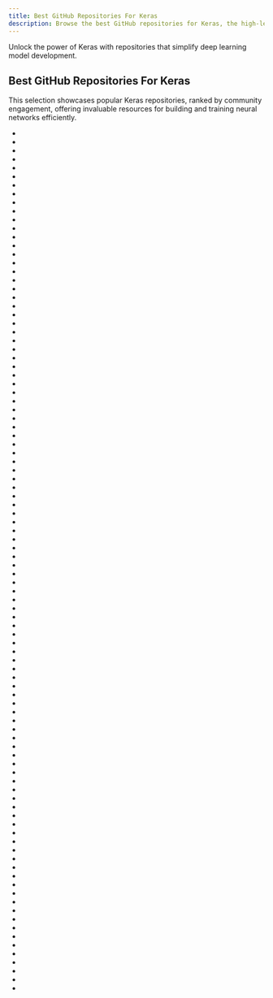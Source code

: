 ```yaml
---
title: Best GitHub Repositories For Keras
description: Browse the best GitHub repositories for Keras, the high-level neural networks API for Python.
---
```

Unlock the power of Keras with repositories that simplify deep learning model development.

## Best GitHub Repositories For Keras

This selection showcases popular Keras repositories, ranked by community engagement, offering invaluable resources for building and training neural networks efficiently.

- <Badge owner="fighting41love" repoName="funNLP" stars="https://img.shields.io/github/stars/fighting41love/funNLP?style=flat&logoSize=auto" forks="https://img.shields.io/github/forks/fighting41love/funNLP?style=flat&logoSize=auto"/>
- <Badge owner="keras-team" repoName="keras" stars="https://img.shields.io/github/stars/keras-team/keras?style=flat&logoSize=auto" forks="https://img.shields.io/github/forks/keras-team/keras?style=flat&logoSize=auto"/>
- <Badge owner="tqdm" repoName="tqdm" stars="https://img.shields.io/github/stars/tqdm/tqdm?style=flat&logoSize=auto" forks="https://img.shields.io/github/forks/tqdm/tqdm?style=flat&logoSize=auto"/>
- <Badge owner="lutzroeder" repoName="netron" stars="https://img.shields.io/github/stars/lutzroeder/netron?style=flat&logoSize=auto" forks="https://img.shields.io/github/forks/lutzroeder/netron?style=flat&logoSize=auto"/>
- <Badge owner="ageron" repoName="handson-ml2" stars="https://img.shields.io/github/stars/ageron/handson-ml2?style=flat&logoSize=auto" forks="https://img.shields.io/github/forks/ageron/handson-ml2?style=flat&logoSize=auto"/>
- <Badge owner="donnemartin" repoName="data-science-ipython-notebooks" stars="https://img.shields.io/github/stars/donnemartin/data-science-ipython-notebooks?style=flat&logoSize=auto" forks="https://img.shields.io/github/forks/donnemartin/data-science-ipython-notebooks?style=flat&logoSize=auto"/>
- <Badge owner="matterport" repoName="Mask_RCNN" stars="https://img.shields.io/github/stars/matterport/Mask_RCNN?style=flat&logoSize=auto" forks="https://img.shields.io/github/forks/matterport/Mask_RCNN?style=flat&logoSize=auto"/>
- <Badge owner="d2l-ai" repoName="d2l-en" stars="https://img.shields.io/github/stars/d2l-ai/d2l-en?style=flat&logoSize=auto" forks="https://img.shields.io/github/forks/d2l-ai/d2l-en?style=flat&logoSize=auto"/>
- <Badge owner="MLEveryday" repoName="100-Days-Of-ML-Code" stars="https://img.shields.io/github/stars/MLEveryday/100-Days-Of-ML-Code?style=flat&logoSize=auto" forks="https://img.shields.io/github/forks/MLEveryday/100-Days-Of-ML-Code?style=flat&logoSize=auto"/>
- <Badge owner="Tencent" repoName="ncnn" stars="https://img.shields.io/github/stars/Tencent/ncnn?style=flat&logoSize=auto" forks="https://img.shields.io/github/forks/Tencent/ncnn?style=flat&logoSize=auto"/>
- <Badge owner="onnx" repoName="onnx" stars="https://img.shields.io/github/stars/onnx/onnx?style=flat&logoSize=auto" forks="https://img.shields.io/github/forks/onnx/onnx?style=flat&logoSize=auto"/>
- <Badge owner="ml-tooling" repoName="best-of-ml-python" stars="https://img.shields.io/github/stars/ml-tooling/best-of-ml-python?style=flat&logoSize=auto" forks="https://img.shields.io/github/forks/ml-tooling/best-of-ml-python?style=flat&logoSize=auto"/>
- <Badge owner="emilwallner" repoName="Screenshot-to-code" stars="https://img.shields.io/github/stars/emilwallner/Screenshot-to-code?style=flat&logoSize=auto" forks="https://img.shields.io/github/forks/emilwallner/Screenshot-to-code?style=flat&logoSize=auto"/>
- <Badge owner="kailashahirwar" repoName="cheatsheets-ai" stars="https://img.shields.io/github/stars/kailashahirwar/cheatsheets-ai?style=flat&logoSize=auto" forks="https://img.shields.io/github/forks/kailashahirwar/cheatsheets-ai?style=flat&logoSize=auto"/>
- <Badge owner="horovod" repoName="horovod" stars="https://img.shields.io/github/stars/horovod/horovod?style=flat&logoSize=auto" forks="https://img.shields.io/github/forks/horovod/horovod?style=flat&logoSize=auto"/>
- <Badge owner="deeplearning4j" repoName="deeplearning4j" stars="https://img.shields.io/github/stars/deeplearning4j/deeplearning4j?style=flat&logoSize=auto" forks="https://img.shields.io/github/forks/deeplearning4j/deeplearning4j?style=flat&logoSize=auto"/>
- <Badge owner="vipstone" repoName="faceai" stars="https://img.shields.io/github/stars/vipstone/faceai?style=flat&logoSize=auto" forks="https://img.shields.io/github/forks/vipstone/faceai?style=flat&logoSize=auto"/>
- <Badge owner="tangyudi" repoName="Ai-Learn" stars="https://img.shields.io/github/stars/tangyudi/Ai-Learn?style=flat&logoSize=auto" forks="https://img.shields.io/github/forks/tangyudi/Ai-Learn?style=flat&logoSize=auto"/>
- <Badge owner="eriklindernoren" repoName="Keras-GAN" stars="https://img.shields.io/github/stars/eriklindernoren/Keras-GAN?style=flat&logoSize=auto" forks="https://img.shields.io/github/forks/eriklindernoren/Keras-GAN?style=flat&logoSize=auto"/>
- <Badge owner="keras-team" repoName="autokeras" stars="https://img.shields.io/github/stars/keras-team/autokeras?style=flat&logoSize=auto" forks="https://img.shields.io/github/forks/keras-team/autokeras?style=flat&logoSize=auto"/>
- <Badge owner="wandb" repoName="wandb" stars="https://img.shields.io/github/stars/wandb/wandb?style=flat&logoSize=auto" forks="https://img.shields.io/github/forks/wandb/wandb?style=flat&logoSize=auto"/>
- <Badge owner="satellite-image-deep-learning" repoName="techniques" stars="https://img.shields.io/github/stars/satellite-image-deep-learning/techniques?style=flat&logoSize=auto" forks="https://img.shields.io/github/forks/satellite-image-deep-learning/techniques?style=flat&logoSize=auto"/>
- <Badge owner="arogozhnikov" repoName="einops" stars="https://img.shields.io/github/stars/arogozhnikov/einops?style=flat&logoSize=auto" forks="https://img.shields.io/github/forks/arogozhnikov/einops?style=flat&logoSize=auto"/>
- <Badge owner="nl8590687" repoName="ASRT_SpeechRecognition" stars="https://img.shields.io/github/stars/nl8590687/ASRT_SpeechRecognition?style=flat&logoSize=auto" forks="https://img.shields.io/github/forks/nl8590687/ASRT_SpeechRecognition?style=flat&logoSize=auto"/>
- <Badge owner="ageron" repoName="handson-ml3" stars="https://img.shields.io/github/stars/ageron/handson-ml3?style=flat&logoSize=auto" forks="https://img.shields.io/github/forks/ageron/handson-ml3?style=flat&logoSize=auto"/>
- <Badge owner="fchollet" repoName="deep-learning-models" stars="https://img.shields.io/github/stars/fchollet/deep-learning-models?style=flat&logoSize=auto" forks="https://img.shields.io/github/forks/fchollet/deep-learning-models?style=flat&logoSize=auto"/>
- <Badge owner="qqwweee" repoName="keras-yolo3" stars="https://img.shields.io/github/stars/qqwweee/keras-yolo3?style=flat&logoSize=auto" forks="https://img.shields.io/github/forks/qqwweee/keras-yolo3?style=flat&logoSize=auto"/>
- <Badge owner="ufoym" repoName="deepo" stars="https://img.shields.io/github/stars/ufoym/deepo?style=flat&logoSize=auto" forks="https://img.shields.io/github/forks/ufoym/deepo?style=flat&logoSize=auto"/>
- <Badge owner="yandexdataschool" repoName="Practical_RL" stars="https://img.shields.io/github/stars/yandexdataschool/Practical_RL?style=flat&logoSize=auto" forks="https://img.shields.io/github/forks/yandexdataschool/Practical_RL?style=flat&logoSize=auto"/>
- <Badge owner="microsoft" repoName="MMdnn" stars="https://img.shields.io/github/stars/microsoft/MMdnn?style=flat&logoSize=auto" forks="https://img.shields.io/github/forks/microsoft/MMdnn?style=flat&logoSize=auto"/>
- <Badge owner="jeffheaton" repoName="t81_558_deep_learning" stars="https://img.shields.io/github/stars/jeffheaton/t81_558_deep_learning?style=flat&logoSize=auto" forks="https://img.shields.io/github/forks/jeffheaton/t81_558_deep_learning?style=flat&logoSize=auto"/>
- <Badge owner="oarriaga" repoName="face_classification" stars="https://img.shields.io/github/stars/oarriaga/face_classification?style=flat&logoSize=auto" forks="https://img.shields.io/github/forks/oarriaga/face_classification?style=flat&logoSize=auto"/>
- <Badge owner="keras-rl" repoName="keras-rl" stars="https://img.shields.io/github/stars/keras-rl/keras-rl?style=flat&logoSize=auto" forks="https://img.shields.io/github/forks/keras-rl/keras-rl?style=flat&logoSize=auto"/>
- <Badge owner="bojone" repoName="bert4keras" stars="https://img.shields.io/github/stars/bojone/bert4keras?style=flat&logoSize=auto" forks="https://img.shields.io/github/forks/bojone/bert4keras?style=flat&logoSize=auto"/>
- <Badge owner="ashnkumar" repoName="sketch-code" stars="https://img.shields.io/github/stars/ashnkumar/sketch-code?style=flat&logoSize=auto" forks="https://img.shields.io/github/forks/ashnkumar/sketch-code?style=flat&logoSize=auto"/>
- <Badge owner="tensorspace-team" repoName="tensorspace" stars="https://img.shields.io/github/stars/tensorspace-team/tensorspace?style=flat&logoSize=auto" forks="https://img.shields.io/github/forks/tensorspace-team/tensorspace?style=flat&logoSize=auto"/>
- <Badge owner="transcranial" repoName="keras-js" stars="https://img.shields.io/github/stars/transcranial/keras-js?style=flat&logoSize=auto" forks="https://img.shields.io/github/forks/transcranial/keras-js?style=flat&logoSize=auto"/>
- <Badge owner="minimaxir" repoName="textgenrnn" stars="https://img.shields.io/github/stars/minimaxir/textgenrnn?style=flat&logoSize=auto" forks="https://img.shields.io/github/forks/minimaxir/textgenrnn?style=flat&logoSize=auto"/>
- <Badge owner="jaungiers" repoName="LSTM-Neural-Network-for-Time-Series-Prediction" stars="https://img.shields.io/github/stars/jaungiers/LSTM-Neural-Network-for-Time-Series-Prediction?style=flat&logoSize=auto" forks="https://img.shields.io/github/forks/jaungiers/LSTM-Neural-Network-for-Time-Series-Prediction?style=flat&logoSize=auto"/>
- <Badge owner="qubvel" repoName="segmentation_models" stars="https://img.shields.io/github/stars/qubvel/segmentation_models?style=flat&logoSize=auto" forks="https://img.shields.io/github/forks/qubvel/segmentation_models?style=flat&logoSize=auto"/>
- <Badge owner="idealo" repoName="image-super-resolution" stars="https://img.shields.io/github/stars/idealo/image-super-resolution?style=flat&logoSize=auto" forks="https://img.shields.io/github/forks/idealo/image-super-resolution?style=flat&logoSize=auto"/>
- <Badge owner="Nyandwi" repoName="machine_learning_complete" stars="https://img.shields.io/github/stars/Nyandwi/machine_learning_complete?style=flat&logoSize=auto" forks="https://img.shields.io/github/forks/Nyandwi/machine_learning_complete?style=flat&logoSize=auto"/>
- <Badge owner="zhixuhao" repoName="unet" stars="https://img.shields.io/github/stars/zhixuhao/unet?style=flat&logoSize=auto" forks="https://img.shields.io/github/forks/zhixuhao/unet?style=flat&logoSize=auto"/>
- <Badge owner="hunkim" repoName="DeepLearningZeroToAll" stars="https://img.shields.io/github/stars/hunkim/DeepLearningZeroToAll?style=flat&logoSize=auto" forks="https://img.shields.io/github/forks/hunkim/DeepLearningZeroToAll?style=flat&logoSize=auto"/>
- <Badge owner="ashishpatel26" repoName="Tools-to-Design-or-Visualize-Architecture-of-Neural-Network" stars="https://img.shields.io/github/stars/ashishpatel26/Tools-to-Design-or-Visualize-Architecture-of-Neural-Network?style=flat&logoSize=auto" forks="https://img.shields.io/github/forks/ashishpatel26/Tools-to-Design-or-Visualize-Architecture-of-Neural-Network?style=flat&logoSize=auto"/>
- <Badge owner="fizyr" repoName="keras-retinanet" stars="https://img.shields.io/github/stars/fizyr/keras-retinanet?style=flat&logoSize=auto" forks="https://img.shields.io/github/forks/fizyr/keras-retinanet?style=flat&logoSize=auto"/>
- <Badge owner="ahkarami" repoName="Deep-Learning-in-Production" stars="https://img.shields.io/github/stars/ahkarami/Deep-Learning-in-Production?style=flat&logoSize=auto" forks="https://img.shields.io/github/forks/ahkarami/Deep-Learning-in-Production?style=flat&logoSize=auto"/>
- <Badge owner="PipelineAI" repoName="pipeline" stars="https://img.shields.io/github/stars/PipelineAI/pipeline?style=flat&logoSize=auto" forks="https://img.shields.io/github/forks/PipelineAI/pipeline?style=flat&logoSize=auto"/>
- <Badge owner="sksq96" repoName="pytorch-summary" stars="https://img.shields.io/github/stars/sksq96/pytorch-summary?style=flat&logoSize=auto" forks="https://img.shields.io/github/forks/sksq96/pytorch-summary?style=flat&logoSize=auto"/>
- <Badge owner="suragnair" repoName="alpha-zero-general" stars="https://img.shields.io/github/stars/suragnair/alpha-zero-general?style=flat&logoSize=auto" forks="https://img.shields.io/github/forks/suragnair/alpha-zero-general?style=flat&logoSize=auto"/>
- <Badge owner="TarrySingh" repoName="Artificial-Intelligence-Deep-Learning-Machine-Learning-Tutorials" stars="https://img.shields.io/github/stars/TarrySingh/Artificial-Intelligence-Deep-Learning-Machine-Learning-Tutorials?style=flat&logoSize=auto" forks="https://img.shields.io/github/forks/TarrySingh/Artificial-Intelligence-Deep-Learning-Machine-Learning-Tutorials?style=flat&logoSize=auto"/>
- <Badge owner="bytedance" repoName="byteps" stars="https://img.shields.io/github/stars/bytedance/byteps?style=flat&logoSize=auto" forks="https://img.shields.io/github/forks/bytedance/byteps?style=flat&logoSize=auto"/>
- <Badge owner="PINTO0309" repoName="PINTO_model_zoo" stars="https://img.shields.io/github/stars/PINTO0309/PINTO_model_zoo?style=flat&logoSize=auto" forks="https://img.shields.io/github/forks/PINTO0309/PINTO_model_zoo?style=flat&logoSize=auto"/>
- <Badge owner="polyaxon" repoName="polyaxon" stars="https://img.shields.io/github/stars/polyaxon/polyaxon?style=flat&logoSize=auto" forks="https://img.shields.io/github/forks/polyaxon/polyaxon?style=flat&logoSize=auto"/>
- <Badge owner="christianversloot" repoName="machine-learning-articles" stars="https://img.shields.io/github/stars/christianversloot/machine-learning-articles?style=flat&logoSize=auto" forks="https://img.shields.io/github/forks/christianversloot/machine-learning-articles?style=flat&logoSize=auto"/>
- <Badge owner="fchollet" repoName="keras-resources" stars="https://img.shields.io/github/stars/fchollet/keras-resources?style=flat&logoSize=auto" forks="https://img.shields.io/github/forks/fchollet/keras-resources?style=flat&logoSize=auto"/>
- <Badge owner="SciSharp" repoName="TensorFlow.NET" stars="https://img.shields.io/github/stars/SciSharp/TensorFlow.NET?style=flat&logoSize=auto" forks="https://img.shields.io/github/forks/SciSharp/TensorFlow.NET?style=flat&logoSize=auto"/>
- <Badge owner="ysh329" repoName="deep-learning-model-convertor" stars="https://img.shields.io/github/stars/ysh329/deep-learning-model-convertor?style=flat&logoSize=auto" forks="https://img.shields.io/github/forks/ysh329/deep-learning-model-convertor?style=flat&logoSize=auto"/>
- <Badge owner="farizrahman4u" repoName="seq2seq" stars="https://img.shields.io/github/stars/farizrahman4u/seq2seq?style=flat&logoSize=auto" forks="https://img.shields.io/github/forks/farizrahman4u/seq2seq?style=flat&logoSize=auto"/>
- <Badge owner="autorope" repoName="donkeycar" stars="https://img.shields.io/github/stars/autorope/donkeycar?style=flat&logoSize=auto" forks="https://img.shields.io/github/forks/autorope/donkeycar?style=flat&logoSize=auto"/>
- <Badge owner="determined-ai" repoName="determined" stars="https://img.shields.io/github/stars/determined-ai/determined?style=flat&logoSize=auto" forks="https://img.shields.io/github/forks/determined-ai/determined?style=flat&logoSize=auto"/>
- <Badge owner="raghakot" repoName="keras-vis" stars="https://img.shields.io/github/stars/raghakot/keras-vis?style=flat&logoSize=auto" forks="https://img.shields.io/github/forks/raghakot/keras-vis?style=flat&logoSize=auto"/>
- <Badge owner="osmr" repoName="imgclsmob" stars="https://img.shields.io/github/stars/osmr/imgclsmob?style=flat&logoSize=auto" forks="https://img.shields.io/github/forks/osmr/imgclsmob?style=flat&logoSize=auto"/>
- <Badge owner="leriomaggio" repoName="deep-learning-keras-tensorflow" stars="https://img.shields.io/github/stars/leriomaggio/deep-learning-keras-tensorflow?style=flat&logoSize=auto" forks="https://img.shields.io/github/forks/leriomaggio/deep-learning-keras-tensorflow?style=flat&logoSize=auto"/>
- <Badge owner="divamgupta" repoName="image-segmentation-keras" stars="https://img.shields.io/github/stars/divamgupta/image-segmentation-keras?style=flat&logoSize=auto" forks="https://img.shields.io/github/forks/divamgupta/image-segmentation-keras?style=flat&logoSize=auto"/>
- <Badge owner="xiaofengShi" repoName="CHINESE-OCR" stars="https://img.shields.io/github/stars/xiaofengShi/CHINESE-OCR?style=flat&logoSize=auto" forks="https://img.shields.io/github/forks/xiaofengShi/CHINESE-OCR?style=flat&logoSize=auto"/>
- <Badge owner="jisungk" repoName="deepjazz" stars="https://img.shields.io/github/stars/jisungk/deepjazz?style=flat&logoSize=auto" forks="https://img.shields.io/github/forks/jisungk/deepjazz?style=flat&logoSize=auto"/>
- <Badge owner="keras-team" repoName="keras-tuner" stars="https://img.shields.io/github/stars/keras-team/keras-tuner?style=flat&logoSize=auto" forks="https://img.shields.io/github/forks/keras-team/keras-tuner?style=flat&logoSize=auto"/>
- <Badge owner="philipperemy" repoName="keras-attention" stars="https://img.shields.io/github/stars/philipperemy/keras-attention?style=flat&logoSize=auto" forks="https://img.shields.io/github/forks/philipperemy/keras-attention?style=flat&logoSize=auto"/>
- <Badge owner="keras-team" repoName="keras-io" stars="https://img.shields.io/github/stars/keras-team/keras-io?style=flat&logoSize=auto" forks="https://img.shields.io/github/forks/keras-team/keras-io?style=flat&logoSize=auto"/>
- <Badge owner="bethgelab" repoName="foolbox" stars="https://img.shields.io/github/stars/bethgelab/foolbox?style=flat&logoSize=auto" forks="https://img.shields.io/github/forks/bethgelab/foolbox?style=flat&logoSize=auto"/>
- <Badge owner="YCG09" repoName="chinese_ocr" stars="https://img.shields.io/github/stars/YCG09/chinese_ocr?style=flat&logoSize=auto" forks="https://img.shields.io/github/forks/YCG09/chinese_ocr?style=flat&logoSize=auto"/>
- <Badge owner="ypwhs" repoName="captcha_break" stars="https://img.shields.io/github/stars/ypwhs/captcha_break?style=flat&logoSize=auto" forks="https://img.shields.io/github/forks/ypwhs/captcha_break?style=flat&logoSize=auto"/>
- <Badge owner="allanzelener" repoName="YAD2K" stars="https://img.shields.io/github/stars/allanzelener/YAD2K?style=flat&logoSize=auto" forks="https://img.shields.io/github/forks/allanzelener/YAD2K?style=flat&logoSize=auto"/>
- <Badge owner="intel-analytics" repoName="BigDL-2.x" stars="https://img.shields.io/github/stars/intel-analytics/BigDL-2.x?style=flat&logoSize=auto" forks="https://img.shields.io/github/forks/intel-analytics/BigDL-2.x?style=flat&logoSize=auto"/>
- <Badge owner="TylerYep" repoName="torchinfo" stars="https://img.shields.io/github/stars/TylerYep/torchinfo?style=flat&logoSize=auto" forks="https://img.shields.io/github/forks/TylerYep/torchinfo?style=flat&logoSize=auto"/>
- <Badge owner="naiveHobo" repoName="InvoiceNet" stars="https://img.shields.io/github/stars/naiveHobo/InvoiceNet?style=flat&logoSize=auto" forks="https://img.shields.io/github/forks/naiveHobo/InvoiceNet?style=flat&logoSize=auto"/>
- <Badge owner="XifengGuo" repoName="CapsNet-Keras" stars="https://img.shields.io/github/stars/XifengGuo/CapsNet-Keras?style=flat&logoSize=auto" forks="https://img.shields.io/github/forks/XifengGuo/CapsNet-Keras?style=flat&logoSize=auto"/>
- <Badge owner="CyberZHG" repoName="keras-bert" stars="https://img.shields.io/github/stars/CyberZHG/keras-bert?style=flat&logoSize=auto" forks="https://img.shields.io/github/forks/CyberZHG/keras-bert?style=flat&logoSize=auto"/>
- <Badge owner="BrikerMan" repoName="Kashgari" stars="https://img.shields.io/github/stars/BrikerMan/Kashgari?style=flat&logoSize=auto" forks="https://img.shields.io/github/forks/BrikerMan/Kashgari?style=flat&logoSize=auto"/>
- <Badge owner="danielegrattarola" repoName="spektral" stars="https://img.shields.io/github/stars/danielegrattarola/spektral?style=flat&logoSize=auto" forks="https://img.shields.io/github/forks/danielegrattarola/spektral?style=flat&logoSize=auto"/>
- <Badge owner="microsoft" repoName="AutonomousDrivingCookbook" stars="https://img.shields.io/github/stars/microsoft/AutonomousDrivingCookbook?style=flat&logoSize=auto" forks="https://img.shields.io/github/forks/microsoft/AutonomousDrivingCookbook?style=flat&logoSize=auto"/>
- <Badge owner="onnx" repoName="tensorflow-onnx" stars="https://img.shields.io/github/stars/onnx/tensorflow-onnx?style=flat&logoSize=auto" forks="https://img.shields.io/github/forks/onnx/tensorflow-onnx?style=flat&logoSize=auto"/>
- <Badge owner="deeplearningturkiye" repoName="turkce-yapay-zeka-kaynaklari" stars="https://img.shields.io/github/stars/deeplearningturkiye/turkce-yapay-zeka-kaynaklari?style=flat&logoSize=auto" forks="https://img.shields.io/github/forks/deeplearningturkiye/turkce-yapay-zeka-kaynaklari?style=flat&logoSize=auto"/>
- <Badge owner="Honlan" repoName="DeepInterests" stars="https://img.shields.io/github/stars/Honlan/DeepInterests?style=flat&logoSize=auto" forks="https://img.shields.io/github/forks/Honlan/DeepInterests?style=flat&logoSize=auto"/>
- <Badge owner="titu1994" repoName="Neural-Style-Transfer" stars="https://img.shields.io/github/stars/titu1994/Neural-Style-Transfer?style=flat&logoSize=auto" forks="https://img.shields.io/github/forks/titu1994/Neural-Style-Transfer?style=flat&logoSize=auto"/>
- <Badge owner="dipanjanS" repoName="practical-machine-learning-with-python" stars="https://img.shields.io/github/stars/dipanjanS/practical-machine-learning-with-python?style=flat&logoSize=auto" forks="https://img.shields.io/github/forks/dipanjanS/practical-machine-learning-with-python?style=flat&logoSize=auto"/>
- <Badge owner="erhwenkuo" repoName="deep-learning-with-keras-notebooks" stars="https://img.shields.io/github/stars/erhwenkuo/deep-learning-with-keras-notebooks?style=flat&logoSize=auto" forks="https://img.shields.io/github/forks/erhwenkuo/deep-learning-with-keras-notebooks?style=flat&logoSize=auto"/>
- <Badge owner="maxpumperla" repoName="hyperas" stars="https://img.shields.io/github/stars/maxpumperla/hyperas?style=flat&logoSize=auto" forks="https://img.shields.io/github/forks/maxpumperla/hyperas?style=flat&logoSize=auto"/>
- <Badge owner="Zeta36" repoName="chess-alpha-zero" stars="https://img.shields.io/github/stars/Zeta36/chess-alpha-zero?style=flat&logoSize=auto" forks="https://img.shields.io/github/forks/Zeta36/chess-alpha-zero?style=flat&logoSize=auto"/>
- <Badge owner="idealo" repoName="image-quality-assessment" stars="https://img.shields.io/github/stars/idealo/image-quality-assessment?style=flat&logoSize=auto" forks="https://img.shields.io/github/forks/idealo/image-quality-assessment?style=flat&logoSize=auto"/>
- <Badge owner="qubvel" repoName="efficientnet" stars="https://img.shields.io/github/stars/qubvel/efficientnet?style=flat&logoSize=auto" forks="https://img.shields.io/github/forks/qubvel/efficientnet?style=flat&logoSize=auto"/>
- <Badge owner="neuralmagic" repoName="sparseml" stars="https://img.shields.io/github/stars/neuralmagic/sparseml?style=flat&logoSize=auto" forks="https://img.shields.io/github/forks/neuralmagic/sparseml?style=flat&logoSize=auto"/>
- <Badge owner="cirosantilli" repoName="china-dictatorship" stars="https://img.shields.io/github/stars/cirosantilli/china-dictatorship?style=flat&logoSize=auto" forks="https://img.shields.io/github/forks/cirosantilli/china-dictatorship?style=flat&logoSize=auto"/>
- <Badge owner="labmlai" repoName="labml" stars="https://img.shields.io/github/stars/labmlai/labml?style=flat&logoSize=auto" forks="https://img.shields.io/github/forks/labmlai/labml?style=flat&logoSize=auto"/>
- <Badge owner="keras-team" repoName="keras-applications" stars="https://img.shields.io/github/stars/keras-team/keras-applications?style=flat&logoSize=auto" forks="https://img.shields.io/github/forks/keras-team/keras-applications?style=flat&logoSize=auto"/>
- <Badge owner="mlech26l" repoName="ncps" stars="https://img.shields.io/github/stars/mlech26l/ncps?style=flat&logoSize=auto" forks="https://img.shields.io/github/forks/mlech26l/ncps?style=flat&logoSize=auto"/>
- <Badge owner="SummitKwan" repoName="transparent_latent_gan" stars="https://img.shields.io/github/stars/SummitKwan/transparent_latent_gan?style=flat&logoSize=auto" forks="https://img.shields.io/github/forks/SummitKwan/transparent_latent_gan?style=flat&logoSize=auto"/>
- <Badge owner="ageron" repoName="tf2_course" stars="https://img.shields.io/github/stars/ageron/tf2_course?style=flat&logoSize=auto" forks="https://img.shields.io/github/forks/ageron/tf2_course?style=flat&logoSize=auto"/>
- <Badge owner="philipperemy" repoName="keras-tcn" stars="https://img.shields.io/github/stars/philipperemy/keras-tcn?style=flat&logoSize=auto" forks="https://img.shields.io/github/forks/philipperemy/keras-tcn?style=flat&logoSize=auto"/>